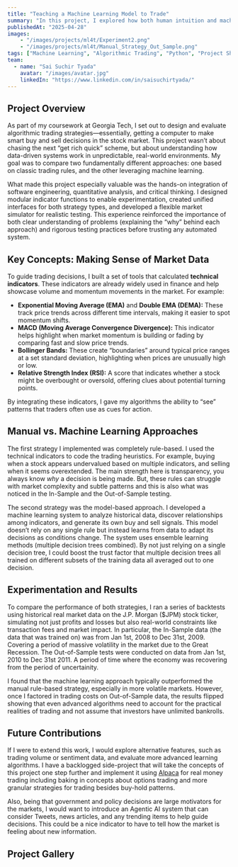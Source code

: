 ```yaml
---
title: "Teaching a Machine Learning Model to Trade"
summary: "In this project, I explored how both human intuition and machine learning can be used to automate trading decisions."
publishedAt: "2025-04-28"
images:
    - "/images/projects/ml4t/Experiment2.png"
    - "/images/projects/ml4t/Manual_Strategy_Out_Sample.png"
tags: ["Machine Learning", "Algorithmic Trading", "Python", "Project Showcase"]
team:
  - name: "Sai Suchir Tyada"
    avatar: "/images/avatar.jpg"
    linkedIn: "https://www.linkedin.com/in/saisuchirtyada/"
---
```


## Project Overview

As part of my coursework at Georgia Tech, I set out to design and evaluate algorithmic trading
strategies—essentially, getting a computer to make smart buy and sell decisions in the stock
market. This project wasn’t about chasing the next “get rich quick” scheme, but about
understanding how data-driven systems work in unpredictable, real-world environments.
My goal was to compare two fundamentally different approaches: one based on classic
trading rules, and the other leveraging machine learning.

What made this project especially valuable was the hands-on integration of software engineering,
quantitative analysis, and critical thinking. I designed modular indicator functions to enable
experimentation, created unified interfaces for both strategy types, and developed a flexible
market simulator for realistic testing. This experience reinforced the importance of both 
clear understanding of problems (explaining the “why” behind each approach) and
rigorous testing practices before trusting any automated system.

## Key Concepts: Making Sense of Market Data

To guide trading decisions, I built a set of tools that calculated **technical indicators**.
These indicators are already widely used in finance and help showcase volume and momentum 
movements in the market. For example:

- **Exponential Moving Average (EMA)** and **Double EMA (DEMA):** These track price trends across
different time intervals, making it easier to spot momentum shifts.
- **MACD (Moving Average Convergence Divergence):** This indicator helps highlight when
market momentum is building or fading by comparing fast and slow price trends.
- **Bollinger Bands:** These create “boundaries” around typical price ranges at a set standard
 deviation, highlighting when prices are unusually high or low.
- **Relative Strength Index (RSI):** A score that indicates whether a stock might be
 overbought or oversold, offering clues about potential turning points.

By integrating these indicators, I gave my algorithms the ability to “see” patterns that
 traders often use as cues for action.

## Manual vs. Machine Learning Approaches

The first strategy I implemented was completely rule-based. I used the technical indicators
to code the trading heuristics. For example, buying when a stock appears undervalued based on
multiple indicators, and selling when it seems overextended. The main strength here is
transparency, you always know *why* a decision is being made.
But, these rules can struggle with market complexity and subtle patterns and this is also what
was noticed in the In-Sample and the Out-of-Sample testing.

The second strategy was the model-based approach. I developed a machine learning system to
analyze historical data, discover relationships among indicators, and generate its own buy
and sell signals. This model doesn’t rely on any single rule but instead learns from data
to adapt its decisions as conditions change. The system uses ensemble learning methods
(multiple decision trees combined). By not just relying on a single decision tree, I could
boost the trust factor that multiple decision trees all trained on different subsets of the 
training data all averaged out to one decision.

## Experimentation and Results

To compare the performance of both strategies, I ran a series of backtests using historical 
real market data on the J.P. Morgan ($JPM) stock ticker, simulating not just profits and losses but also real-world constraints 
like transaction fees and market impact. In particular, the In-Sample data (the data that was trained on)
was from Jan 1st, 2008 to Dec 31st, 2009. Covering a period of massive volatility in the market
due to the Great Recession. The Out-of-Sample tests were conducted on data from Jan 1st, 2010 to 
Dec 31st 2011. A period of time where the economy was recovering from the period of uncertainity.

I found that the machine learning approach typically outperformed the manual rule-based 
strategy, especially in more volatile markets. However, once I factored in trading costs on Out-of-Sample data, 
the results flipped showing that even advanced algorithms need to account for the practical 
realities of trading and not assume that investors have unlimited bankrolls.

## Future Contributions

If I were to extend this work, I would explore alternative features, such as trading volume 
or sentiment data, and evaluate more advanced learning algorithms. I have a backlogged side-project
that will take the concepts of this project one step further and implement it using [Alpaca](https://alpaca.markets/)
for real money trading including baking in concepts about options trading and more granular
strategies for trading besides buy-hold patterns.
 
 Also, being that government and policy decisions are large motivators for the markets, 
 I would want to introduce an Agentic AI system that can consider Tweets, news articles,
 and any trending items to help guide decisions. This could be a nice indicator to have to tell
 how the market is feeling about new information.

## Project Gallery

<Gallery columns="2" gap="16" marginTop="16" marginBottom="16">
  <Media src="/images/projects/ml4t/Experiment 1 In-Sample Trading (JPM).png" alt="Manual vs. Strategy Learner vs. benchmark Performance" aspectRatio="16/9" radius="l" />
  <Media src="/images/projects/ml4t/Experiment 1 Out-of-Sample Trading (JPM).png" alt="Market Impact Experiment Results" aspectRatio="16/9" radius="l" />
</Gallery>
